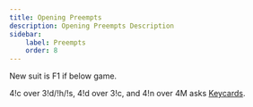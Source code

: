 ```yaml
---
title: Opening Preempts
description: Opening Preempts Description
sidebar:
    label: Preempts
    order: 8
---
```



New suit is F1 if below game.

4!c over 3!d/!h/!s, 4!d over 3!c, and 4!n over 4M asks [Keycards](/modules/keycard-control/#weak-keycard-ask).
